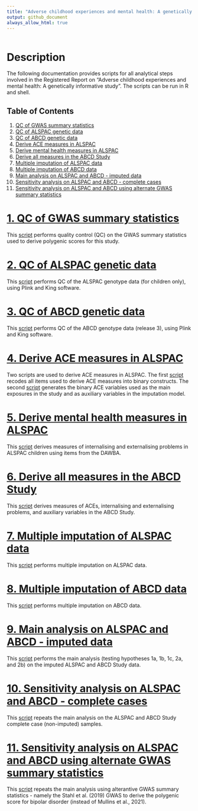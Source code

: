 ```yaml
---
title: "Adverse childhood experiences and mental health: A genetically informative study"
output: github_document
always_allow_html: true
---
```


```r
```

# Description

The following documentation provides scripts for all analytical steps involved in the Registered Report on "Adverse childhood experiences and mental health: A genetically informative study". The scripts can be run in R and shell. 

## Table of Contents

1. [QC of GWAS summary statistics](#qc_sumstats)
2. [QC of ALSPAC genetic data](#qc_alspac)
3. [QC of ABCD genetic data](#qc_abcd)
4. [Derive ACE measures in ALSPAC](#ace_alspac)
5. [Derive mental health measures in ALSPAC](#mh_alspac)
6. [Derive all measures in the ABCD Study](#measures_abcd)
7. [Multiple imputation of ALSPAC data](#imputation_alspac)
8. [Multiple imputation of ABCD data](#imputation_abcd)
9. [Main analysis on ALSPAC and ABCD - imputed data](#main_analysis)
10. [Sensitivity analysis on ALSPAC and ABCD - complete cases](#complete_cases)
11. [Sensitivity analysis on ALSPAC and ABCD using alternate GWAS summary statistics](#stah_bipolarPGS)


# [1. QC of GWAS summary statistics](#qc_sumstats)

This [script](https://github.com/jr-baldwin/ACEs_mental_health_RR/blob/main/1_QC_SumStats_20220205.md) performs quality control (QC) on the GWAS summary statistics used to derive polygenic scores for this study.

# [2. QC of ALSPAC genetic data](#qc_alspac)

This [script](https://github.com/jr-baldwin/ACEs_mental_health_RR/blob/main/2_ALSPAC_QC_genetic_20220204.sh) performs QC of the ALSPAC genotype data (for children only), using Plink and King software.

# [3. QC of ABCD genetic data](#qc_abcd)

This [script](https://github.com/jr-baldwin/ACEs_mental_health_RR/blob/main/3_ABCD_QC_genetic_20220204.sh) performs QC of the ABCD genotype data (release 3), using Plink and King software.

# [4. Derive ACE measures in ALSPAC](#ace_alspac)

Two scripts are used to derive ACE measures in ALSPAC. The first [script](https://github.com/jr-baldwin/ACEs_mental_health_RR/blob/main/4a_ALSPAC_DeriveACEs_script1_20220204.R) recodes all items used to derive ACE measures into binary constructs. The second [script](https://github.com/jr-baldwin/ACEs_mental_health_RR/blob/main/4b_ALSPAC_DeriveACEs_script2_20220204.R) generates the binary ACE variables used as the main exposures in the study and as auxiliary variables in the imputation model.

# [5. Derive mental health measures in ALSPAC](#mh_alspac)

This [script](https://github.com/jr-baldwin/ACEs_mental_health_RR/blob/main/5_ALSPAC_DeriveMHmeasures_20220204.R) derives measures of internalising and externalising problems in ALSPAC children using items from the DAWBA. 

# [6. Derive all measures in the ABCD Study](#measures_abcd)

This [script](https://github.com/jr-baldwin/ACEs_mental_health_RR/blob/main/6_ABCD_DeriveMeasures_20220203.R) derives measures of ACEs, internalising and externalising problems, and auxiliary variables in the ABCD Study.

# [7. Multiple imputation of ALSPAC data](#imputation_alspac)

This [script](https://github.com/jr-baldwin/ACEs_mental_health_RR/blob/main/7_ALSPAC_imputation_20220204.R) performs multiple imputation on ALSPAC data.

# [8. Multiple imputation of ABCD data](#imputation_abcd)

This [script](https://github.com/jr-baldwin/ACEs_mental_health_RR/blob/main/8_ABCD_MultipleImputation_20220203.R) performs multiple imputation on ABCD data.

# [9. Main analysis on ALSPAC and ABCD - imputed data](#main_analysis)

This [script](https://github.com/jr-baldwin/ACEs_mental_health_RR/blob/main/9_Imputed_analysis_ALSPAC_ABCD_20220131.md) performs the main analysis (testing hypotheses 1a, 1b, 1c, 2a, and 2b) on the imputed ALSPAC and ABCD Study data.

# [10. Sensitivity analysis on ALSPAC and ABCD - complete cases](#complete_cases)

This [script](https://github.com/jr-baldwin/ACEs_mental_health_RR/blob/main/10_completeCase_ALSP_ABCD_20211222.md) repeats the main analysis on the ALSPAC and ABCD Study complete case (non-imputed) samples.

# [11. Sensitivity analysis on ALSPAC and ABCD using alternate GWAS summary statistics](#stah_bipolarPGS)

This [script](https://github.com/jr-baldwin/ACEs_mental_health_RR/blob/main/11_Imputed_Bipolar2019_ALSPAC_ABCD_20211220.md) repeats the main analysis using alterantive GWAS summary statistics - namely the Stahl et al. (2019) GWAS to derive the polygenic score for bipolar disorder (instead of Mullins et al., 2021). 

